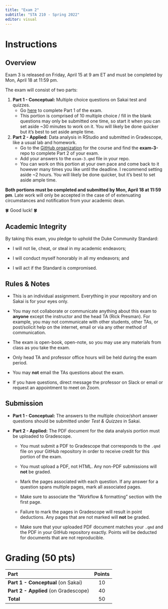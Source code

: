 ```yaml
---
title: "Exam 2"
subtitle: "STA 210 - Spring 2022"
editor: visual
---
```


# Instructions

## Overview

Exam 3 is released on Friday, April 15 at 9 am ET and must be completed by Mon, April 18 at 11:59 pm.

The exam will consist of two parts:

1.  **Part 1 - Conceptual:** Multiple choice questions on Sakai test and quizzes.
    -   Go [here](https://sakai.duke.edu/samigo-app/servlet/Login?id=6fa7ebf3-01af-42a6-91ba-3e813d3901221650033946378) to complete Part 1 of the exam.
    -   This portion is comprised of 10 multiple choice / fill in the blank questions may only be submitted one time, so start it when you can set aside \~30 minutes to work on it. You will likely be done quicker but it's best to set aside ample time.
2.  **Part 2 - Applied:** Data analysis in RStudio and submitted in Gradescope, like a usual lab and homework.
    -   Go to the [GitHub organization](https://github.com/sta210-s22/) for the course and find the **exam-3-** repo to complete Part 2 of your exam.
    -   Add your answers to the `exam-3.qmd` file in your repo.
    -   You can work on this portion at your own pace and come back to it however many times you like until the deadline. I recommend setting aside \~2 hours. You will likely be done quicker, but it's best to set aside ample time.

**Both portions must be completed and submitted by Mon, April 18 at 11:59 pm**.
Late work will only be accepted in the case of of extenuating circumstances and notification from your academic dean.

🍀 Good luck!
🍀

## Academic Integrity

By taking this exam, you pledge to uphold the Duke Community Standard:

-   I will not lie, cheat, or steal in my academic endeavors;

-   I will conduct myself honorably in all my endeavors; and

-   I will act if the Standard is compromised.

## Rules & Notes

-   This is an individual assignment.
    Everything in your repository and on Sakai is for your eyes only.

-   You may not collaborate or communicate anything about this exam to **anyone** except the instructor and the head TA (Rick Presman).
    For example, you may not communicate with other students, other TAs, or post/solicit help on the internet, email or via any other method of communication.

-   The exam is open-book, open-note, so you may use any materials from class as you take the exam.

-   Only head TA and professor office hours will be held during the exam period.

-   You may **not** email the TAs questions about the exam.

-   If you have questions, direct message the professor on Slack or email or request an appointment to meet on Zoom.

## Submission

-   **Part 1 - Conceptual:** The answers to the multiple choice/short answer questions should be submitted under *Test & Quizzes* in Sakai.

-   **Part 2 - Applied:** The PDF document for the data analysis portion must be uploaded to Gradescope.

    -   You must submit a PDF to Gradescope that corresponds to the `.qmd` file on your GitHub repository in order to receive credit for this portion of the exam.

    -   You must upload a PDF, not HTML.
        Any non-PDF submissions will **not** be graded.

    -   Mark the pages associated with each question.
        If any answer for a question spans multiple pages, mark all associated pages.

    -   Make sure to associate the "Workflow & formatting" section with the first page.

    -   Failure to mark the pages in Gradescope will result in point deductions.
        Any pages that are not marked will **not** be graded.

    -   Make sure that your uploaded PDF document matches your `.qmd` and the PDF in your GitHub repository exactly.
        Points will be deducted for documents that are not reproducible.

# Grading (50 pts)

| **Part**                             | **Points** |
|:-------------------------------------|:----------:|
| **Part 1 - Conceptual** (on Sakai)   |     10     |
| **Part 2 - Applied** (on Gradescope) |     40     |
| **Total**                            |     50     |
